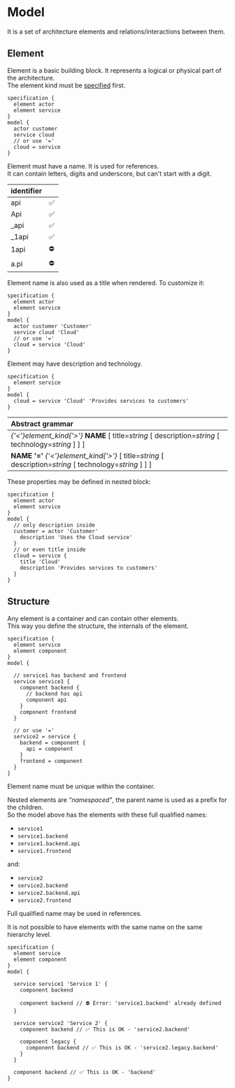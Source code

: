 
# Model

It is a set of architecture elements and relations/interactions between them.

## Element

Element is a basic building block.
It represents a logical or physical part of the architecture.  
The element kind must be [specified](./specification) first.

```likec4 copy filename="element.c4"
specification {
  element actor
  element service
}
model {
  actor customer
  service cloud
  // or use '='
  cloud = service  
}
```

Element must have a name. It is used for references.  
It can contain letters, digits and underscore, but can't start with a digit.

| identifier        | |
| :------------ | :--------- |
| api | ✅ |
| Api | ✅ |
| _api | ✅ |
| _1api | ✅ |
| 1api | ⛔️ |
| a.pi | ⛔️ |

Element name is also used as a title when rendered. To customize it:

```likec4 copy filename="element.c4"
specification {
  element actor
  element service
}
model {
  actor customer 'Customer'
  service cloud 'Cloud'
  // or use '='
  cloud = service 'Cloud'
}
```

Element may have description and technology. 

```likec4 copy filename="element.c4"
specification {
  element service
}
model {
  cloud = service 'Cloud' 'Provides services to customers'
}
```

| Abstract grammar |
| :--------|
| _{'<'}element_kind{'>'}_ **NAME** [ title=_string_  [ description=_string_ [ technology=_string_ ] ] ] |
| **NAME** **'='** _{'<'}element_kind{'>'}_  [ title=_string_  [ description=_string_ [ technology=_string_ ] ] ]  |

These properties may be defined in nested block:


```likec4 copy filename="element.c4"
specification {
  element actor
  element service
}
model {
  // only description inside
  customer = actor 'Customer' 
    description 'Uses the Cloud service'
  }
  // or even title inside
  cloud = service {
    title 'Cloud'
    description 'Provides services to customers'
  }
}
```

## Structure

Any element is a container and can contain other elements.  
This way you define the structure, the internals of the element.

```likec4 copy filename="nested-elements.c4"
specification {
  element service
  element component
}
model {

  // service1 has backend and frontend
  service service1 {
    component backend {
      // backend has api
      component api
    }
    component frontend
  }

  // or use '='
  service2 = service {    
    backend = component {
      api = component
    }
    frontend = component 
  }
}
```

Element name must be unique within the container.  

Nested elements are _"namespaced"_, the parent name is used as a prefix for the children.  
So the model above has the elements with these full qualified names:

- `service1`  
- `service1.backend`
- `service1.backend.api` 
- `service1.frontend`

and:

- `service2`
- `service2.backend`
- `service2.backend.api`
- `service2.frontend`

<Callout>
  Full qualified name may be used in references.
</Callout>

It is not possible to have elements with the same name on the same hierarchy level.

```likec4 filename="nested-elements.c4"
specification {
  element service
  element component
}
model {

  service service1 'Service 1' {
    component backend 

    component backend // ⛔️ Error: 'service1.backend' already defined
  }
  
  service service2 'Service 2' {
    component backend // ✅ This is OK - 'service2.backend'

    component legacy {
      component backend // ✅ This is OK - 'service2.legacy.backend'
    }
  }

  component backend // ✅ This is OK - 'backend'
}
```
